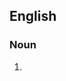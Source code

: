 {{also|double knit}}
==English==

===Noun===
{{en-noun|head=[[double]]-[[knit]]|-}}

# {{alternative spelling of|double knit|lang=en}}